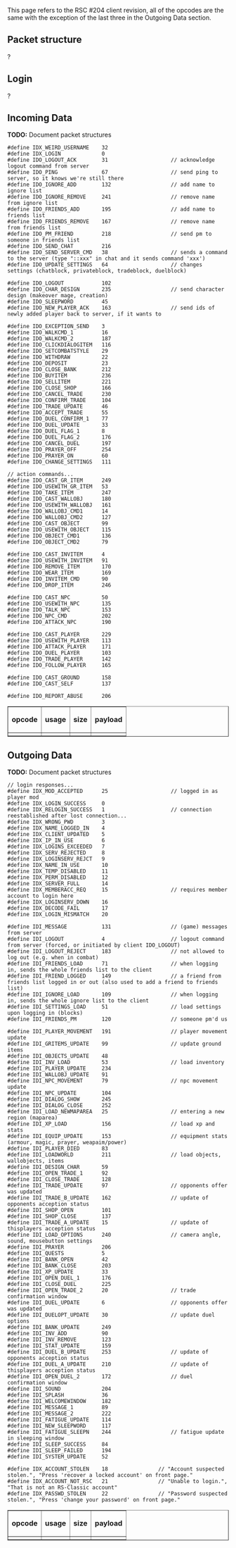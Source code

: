 {{Crappy}}

This page refers to the RSC #204 client revision, all of the opcodes are the same with the exception of the last three in the Outgoing Data section.


== '''Packet structure''' ==
?

== '''Login''' ==
?

== '''Incoming Data''' ==
'''TODO:''' Document packet structures
<pre>
#define IDX_WEIRD_USERNAME    32
#define IDX_LOGIN             0
#define IDO_LOGOUT_ACK        31                    // acknowledge logout command from server
#define IDO_PING              67                    // send ping to server, so it knows we're still there
#define IDO_IGNORE_ADD        132                   // add name to ignore list
#define IDO_IGNORE_REMOVE     241                   // remove name from ignore list
#define IDO_FRIENDS_ADD       195                   // add name to friends list
#define IDO_FRIENDS_REMOVE    167                   // remove name from friends list
#define IDO_PM_FRIEND         218                   // send pm to someone in friends list
#define IDO_SEND_CHAT         216
#define IDO_SEND_SERVER_CMD   38                    // sends a command to the server (type "::xxx" in chat and it sends command 'xxx')
#define IDO_UPDATE_SETTINGS   64                    // changes settings (chatblock, privateblock, tradeblock, duelblock)

#define IDO_LOGOUT            102
#define IDO_CHAR_DESIGN       235                   // send character design (makeover mage, creation)
#define IDO_SLEEPWORD         45
#define IDO_NEW_PLAYER_ACK    163                   // send ids of newly added player back to server, if it wants to

#define IDO_EXCEPTION_SEND    3
#define IDO_WALKCMD_1         16
#define IDO_WALKCMD_2         187
#define IDO_CLICKDIALOGITEM   116
#define IDO_SETCOMBATSTYLE    29
#define IDO_WITHDRAW          22
#define IDO_DEPOSIT           23
#define IDO_CLOSE_BANK        212
#define IDO_BUYITEM           236
#define IDO_SELLITEM          221
#define IDO_CLOSE_SHOP        166
#define IDO_CANCEL_TRADE      230
#define IDO_CONFIRM_TRADE     104
#define IDO_TRADE_UPDATE      46
#define IDO_ACCEPT_TRADE      55
#define IDO_DUEL_CONFIRM_1    77
#define IDO_DUEL_UPDATE       33
#define IDO_DUEL_FLAG_1       8
#define IDO_DUEL_FLAG_2       176
#define IDO_CANCEL_DUEL       197
#define IDO_PRAYER_OFF        254
#define IDO_PRAYER_ON         60
#define IDO_CHANGE_SETTINGS   111

// action commands...
#define IDO_CAST_GR_ITEM      249
#define IDO_USEWITH_GR_ITEM   53
#define IDO_TAKE_ITEM         247
#define IDO_CAST_WALLOBJ      180
#define IDO_USEWITH_WALLOBJ   161
#define IDO_WALLOBJ_CMD1      14
#define IDO_WALLOBJ_CMD2      127
#define IDO_CAST_OBJECT       99
#define IDO_USEWITH_OBJECT    115
#define IDO_OBJECT_CMD1       136
#define IDO_OBJECT_CMD2       79

#define IDO_CAST_INVITEM      4
#define IDO_USEWITH_INVITEM   91
#define IDO_REMOVE_ITEM       170
#define IDO_WEAR_ITEM         169
#define IDO_INVITEM_CMD       90
#define IDO_DROP_ITEM         246

#define IDO_CAST_NPC          50
#define IDO_USEWITH_NPC       135
#define IDO_TALK_NPC          153
#define IDO_NPC_CMD           202
#define IDO_ATTACK_NPC        190

#define IDO_CAST_PLAYER       229
#define IDO_USEWITH_PLAYER    113
#define IDO_ATTACK_PLAYER     171
#define IDO_DUEL_PLAYER       103
#define IDO_TRADE_PLAYER      142
#define IDO_FOLLOW_PLAYER     165

#define IDO_CAST_GROUND       158
#define IDO_CAST_SELF         137

#define IDO_REPORT_ABUSE      206
</pre>

<table border="1" cellpadding="3" cellspacing="3">
	<tr>
		<td><b>opcode</b></td>
		<td><b>usage</b></td>
		<td><b>size</b></td>
		<td><b>payload</b></td>
	</tr>

	<tr>
		<td></td>
		<td></td>
		<td></td>
		<td></td>
	</tr>
</table>

== '''Outgoing Data''' ==
'''TODO:''' Document packet structures
<pre>
// login responses...
#define IDX_MOD_ACCEPTED      25                    // logged in as player mod
#define IDX_LOGIN_SUCCESS     0
#define IDX_RELOGIN_SUCCESS   1                     // connection reestablished after lost connection...
#define IDX_WRONG_PWD         3
#define IDX_NAME_LOGGED_IN    4
#define IDX_CLIENT_UPDATED    5
#define IDX_IP_IN_USE         6
#define IDX_LOGINS_EXCEEDED   7
#define IDX_SERV_REJECTED     8
#define IDX_LOGINSERV_REJCT   9
#define IDX_NAME_IN_USE       10
#define IDX_TEMP_DISABLED     11
#define IDX_PERM_DISABLED     12
#define IDX_SERVER_FULL       14
#define IDX_MEMBERACC_REQ     15                    // requires member account to login here
#define IDX_LOGINSERV_DOWN    16
#define IDX_DECODE_FAIL       17
#define IDX_LOGIN_MISMATCH    20

#define IDI_MESSAGE           131                   // (game) messages from server
#define IDI_LOGOUT            4                     // logout command from server (forced, or initiated by client IDO_LOGOUT)
#define IDI_LOGOUT_REJECT     183                   // not allowed to log out (e.g. when in combat)
#define IDI_FRIENDS_LOAD      71                    // when logging in, sends the whole friends list to the client
#define IDI_FRIEND_LOGGED     149                   // a friend from friends list logged in or out (also used to add a friend to friends list)
#define IDI_IGNORE_LOAD       109                   // when logging in, sends the whole ignore list to the client
#define IDI_SETTINGS_LOAD     51                    // load settings upon logging in (blocks)
#define IDI_FRIENDS_PM        120                   // someone pm'd us

#define IDI_PLAYER_MOVEMENT   191                   // player movement update
#define IDI_GRITEMS_UPDATE    99                    // update ground items
#define IDI_OBJECTS_UPDATE    48
#define IDI_INV_LOAD          53                    // load inventory
#define IDI_PLAYER_UPDATE     234
#define IDI_WALLOBJ_UPDATE    91
#define IDI_NPC_MOVEMENT      79                    // npc movement update
#define IDI_NPC_UPDATE        104
#define IDI_DIALOG_SHOW       245
#define IDI_DIALOG_CLOSE      252
#define IDI_LOAD_NEWMAPAREA   25                    // entering a new region (maparea)
#define IDI_XP_LOAD           156                   // load xp and stats
#define IDI_EQUIP_UPDATE      153                   // equipment stats (armour, magic, prayer, weapaim/power)
#define IDI_PLAYER_DIED       83
#define IDI_LOADWORLD         211                   // load objects, wallobjects, items
#define IDI_DESIGN_CHAR       59
#define IDI_OPEN_TRADE_1      92
#define IDI_CLOSE_TRADE       128
#define IDI_TRADE_UPDATE      97                    // opponents offer was updated
#define IDI_TRADE_B_UPDATE    162                   // update of opponents acception status
#define IDI_SHOP_OPEN         101
#define IDI_SHOP_CLOSE        137
#define IDI_TRADE_A_UPDATE    15                    // update of thisplayers acception status
#define IDI_LOAD_OPTIONS      240                   // camera angle, sound, mousebutton settings
#define IDI_PRAYER            206
#define IDI_QUESTS            5
#define IDI_BANK_OPEN         42
#define IDI_BANK_CLOSE        203
#define IDI_XP_UPDATE         33
#define IDI_OPEN_DUEL_1       176
#define IDI_CLOSE_DUEL        225
#define IDI_OPEN_TRADE_2      20                    // trade confirmation window
#define IDI_DUEL_UPDATE       6                     // opponents offer was updated
#define IDI_DUELOPT_UPDATE    30                    // update duel options
#define IDI_BANK_UPDATE       249
#define IDI_INV_ADD           90
#define IDI_INV_REMOVE        123
#define IDI_STAT_UPDATE       159
#define IDI_DUEL_B_UPDATE     253                   // update of opponents acception status
#define IDI_DUEL_A_UPDATE     210                   // update of thisplayers acception status
#define IDI_OPEN_DUEL_2       172                   // duel confirmation window
#define IDI_SOUND             204
#define IDI_SPLASH            36
#define IDI_WELCOMEWINDOW     182
#define IDI_MESSAGE_1         89
#define IDI_MESSAGE_2         222
#define IDI_FATIGUE_UPDATE    114
#define IDI_NEW_SLEEPWORD     117
#define IDI_FATIGUE_SLEEPN    244                   // fatigue update in sleeping window
#define IDI_SLEEP_SUCCESS     84
#define IDI_SLEEP_FAILED      194
#define IDI_SYSTEM_UPDATE     52

#define IDX_ACCOUNT_STOLEN    18                // "Account suspected stolen.", "Press 'recover a locked account' on front page."
#define IDX_ACCOUNT_NOT_RSC   21                // "Unable to login.", "That is not an RS-Classic account"
#define IDX_PASSWD_STOLEN     22                // "Password suspected stolen.", "Press 'change your password' on front page."
</pre>

<table border="1" cellpadding="3" cellspacing="3">
	<tr>
		<td><b>opcode</b></td>
		<td><b>usage</b></td>
		<td><b>size</b></td>
		<td><b>payload</b></td>
	</tr>

	<tr>
		<td></td>
		<td></td>
		<td></td>
		<td></td>
	</tr>
</table>
